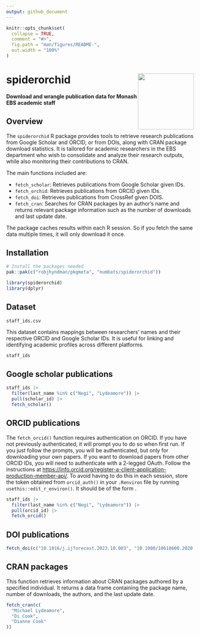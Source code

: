 ```yaml
---
output: github_document
---
```


<!-- README.md is generated from README.Rmd. Please edit that file -->

```r
knitr::opts_chunk$set(
  collapse = TRUE,
  comment = "#>",
  fig.path = "man/figures/README-",
  out.width = "100%"
)
```

# spiderorchid  <img src="man/figures/spiderorchid-hex.png" align="right" width = 150 />

<!-- badges: start -->
<!-- badges: end -->

**Download and wrangle publication data for Monash EBS academic staff**

## Overview

The `spiderorchid` R package provides tools to retrieve research publications from Google Scholar and ORCID, or from DOIs, along with CRAN package download statistics. It is tailored for academic researchers in the EBS department who wish to consolidate and analyze their research outputs, while also monitoring their contributions to CRAN.

The main functions included are:

* `fetch_scholar`: Retrieves publications from Google Scholar given IDs.
* `fetch_orchid`: Retrieves publications from ORCID given IDs.
* `fetch_doi`: Retrieves publications from CrossRef given DOIS.
* `fetch_cran`: Searches for CRAN packages by an author’s name and returns relevant package information such as the number of downloads and last update date.

The package caches results within each R session. So if you fetch the same data multiple times, it will only download it once.

## Installation

```r
# Install the packages needed
pak::pak(c("robjhyndman/pkgmeta", "numbats/spiderorchid"))
```

```r
library(spiderorchid)
library(dplyr)
```

## Dataset

`staff_ids.csv`

This dataset contains mappings between researchers' names and their respective ORCID and Google Scholar IDs. It is useful for linking and identifying academic profiles across different platforms.

```r
staff_ids
```

## Google scholar publications

```r
staff_ids |>
  filter(last_name %in% c("Negi", "Lydeamore")) |>
  pull(scholar_id) |>
  fetch_scholar()
```

## ORCID publications

The `fetch_orcid()` function requires authentication on ORCID. If you have not previously
authenticated, it will prompt you to do so when first run. If you just
follow the prompts, you will be authenticated, but only for downloading your
own papers. If you want to download papers from other ORCID IDs, you will
need to authenticate with a 2-legged OAuth. Follow the instructions at
<https://info.orcid.org/register-a-client-application-production-member-api/>.
To avoid having to do this in each session, store the token obtained from
`orcid_auth()` in your `.Renviron` file by running `usethis::edit_r_environ()`.
It should be of the form \code{ORCID_TOKEN=<your token>}.


```r
staff_ids |>
  filter(last_name %in% c("Negi", "Lydeamore")) |>
  pull(orcid_id) |>
  fetch_orcid()
```

## DOI publications

```r
fetch_doi(c("10.1016/j.ijforecast.2023.10.003", "10.1080/10618600.2020.1807353"))
```

## CRAN packages

This function retrieves information about CRAN packages authored by a specified individual. It returns a data frame containing the package name, number of downloads, the authors, and the last update date.

```r
fetch_cran(c(
  "Michael Lydeamore",
  "Di Cook",
  "Dianne Cook"
))
```
